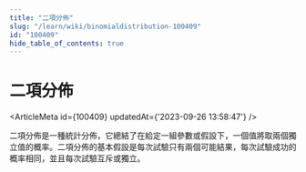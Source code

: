 ```yaml
---
title: "二項分佈"
slug: "/learn/wiki/binomialdistribution-100409"
id: "100409"
hide_table_of_contents: true
---
```



# 二項分佈

<ArticleMeta id={100409} updatedAt={'2023-09-26 13:58:47'} />
<div className='border-solid border-b border-t-0 my-4 border-[var(--ifm-color-gray-300)]' />

二項分佈是一種統計分佈，它總結了在給定一組參數或假設下，一個值將取兩個獨立值的概率。二項分佈的基本假設是每次試驗只有兩個可能結果，每次試驗成功的概率相同，並且每次試驗互斥或獨立。
